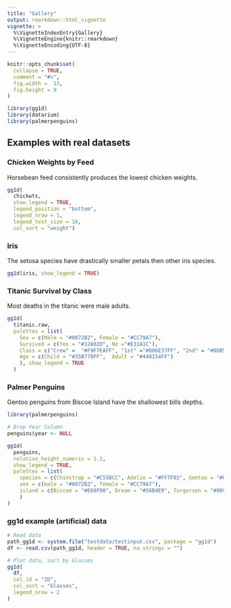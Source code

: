 ```yaml
---
title: "Gallery"
output: rmarkdown::html_vignette
vignette: >
  %\VignetteIndexEntry{Gallery}
  %\VignetteEngine{knitr::rmarkdown}
  %\VignetteEncoding{UTF-8}
---
```


```r
knitr::opts_chunk$set(
  collapse = TRUE,
  comment = "#>",
  fig.width =  13,
  fig.height = 9 
)
```

```r
library(gg1d)
library(datarium)
library(palmerpenguins)
```

## Examples with real datasets

### Chicken Weights by Feed

Horsebean feed consistently produces the lowest chicken weights.

```r
gg1d(
  chickwts, 
  show_legend = TRUE, 
  legend_position = "bottom", 
  legend_nrow = 1, 
  legend_text_size = 18, 
  col_sort = "weight")
```

### Iris

The setosa species have drastically smaller petals then other iris species.

```r
gg1d(iris, show_legend = TRUE)
```

### Titanic Survival by Class

Most deaths in the titanic were male adults.

```r
gg1d(
  titanic.raw,
  palettes = list(
    Sex = c(Male = "#0072B2", Female = "#CC79A7"),
    Survived = c(Yes = "#32A02D", No ="#E31A1C"),
    Class = c("Crew" =  "#F9F7EAFF", "1st" ="#006E37FF", "2nd" = "#8DB580FF", "3rd" =  "#D9E5BDFF"),
    Age = c(Child = "#35B779FF",  Adult = "#440154FF")
    ), show_legend = TRUE
  )
```

### Palmer Penguins

Gentoo penguins from Biscoe Island have the shallowest bills depths.

```r

library(palmerpenguins)

# Drop Year Column
penguins$year <- NULL

gg1d(
  penguins, 
  relative_height_numeric = 1.2, 
  show_legend = TRUE, 
  palettes = list(
    species = c(Chinstrap = "#C55BCC", Adelie = "#FF7F02", Gentoo = "#047476"),
    sex = c(male = "#0072B2", female = "#CC79A7"),
    island = c(Biscoe = "#E69F00", Dream = "#56B4E9", Torgersen = "#009E73")
    )
)
```

### gg1d example (artificial) data

```r
# Read data
path_gg1d <- system.file("testdata/testinput.csv", package = "gg1d")
df <- read.csv(path_gg1d, header = TRUE, na.strings = "")

# Plot data, sort by Glasses
gg1d(
  df, 
  col_id = "ID", 
  col_sort = "Glasses", 
  legend_nrow = 2
)
```
